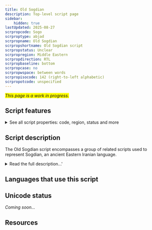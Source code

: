 ```yaml
---
title: Old Sogdian
description: Top-level script page
sidebar:
    hidden: true
lastUpdated: 2025-08-27
scrpropcode: Sogo
scrproptype: abjad
scrpropname: Old Sogdian
scrpropshortname: Old Sogdian script
scrpropstatus: Unclear
scrpropregion: Middle Eastern
scrpropdirection: RTL
scrpropbaseline: bottom
scrpropcase: no
scrpropwspace: between words
scrpropisocode: 142 (right-to-left alphabetic)
scrpropotcode: unspecified
---
```


<span style='background-color:yellow'>_This page is a work in progress._</span>


## Script features

<details>
<summary> See all script properties: code, region, status and more</summary>
<ScriptInfo />
</details>

## Script description

The Old Sogdian script encompasses a group of related scripts used to represent Sogdian, an ancient Eastern Iranian language.

<details>
<summary>Read the full description...'</summary>Old Sogdian unifies the scripts used in short inscriptions on coins and vessels, the Ancient Letters and the Kultobe and Upper Indus inscriptions.

Old Sogdian contains 40 characters: 29 letters, 10 numbers, 1 heterogram.

The ordering of numbers follows the right-to-left directionality of the script.
</details>

## Languages that use this script

<WsList script='Sogo' wsMax='5' />

## Unicode status

_Coming soon..._

## Resources

<ScriptResources detailSummary='seemore' />

